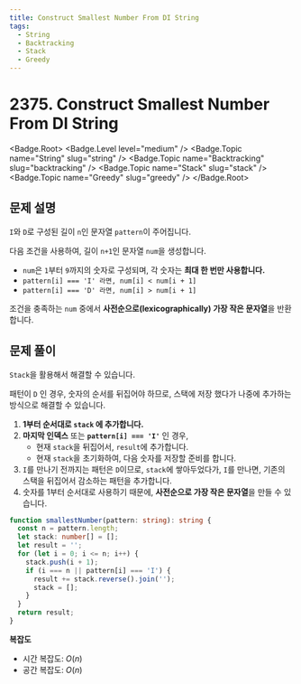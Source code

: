 ```yaml
---
title: Construct Smallest Number From DI String
tags:
  - String
  - Backtracking
  - Stack
  - Greedy
---
```


# 2375. Construct Smallest Number From DI String

<Badge.Root>
  <Badge.Level level="medium" />
  <Badge.Topic name="String" slug="string" />
  <Badge.Topic name="Backtracking" slug="backtracking" />
  <Badge.Topic name="Stack" slug="stack" />
  <Badge.Topic name="Greedy" slug="greedy" />
</Badge.Root>

## 문제 설명

`I`와 `D`로 구성된 길이 `n`인 문자열 `pattern`이 주어집니다.

다음 조건을 사용하여, 길이 `n+1`인 문자열 `num`을 생성합니다.

- `num`은 `1`부터 `9`까지의 숫자로 구성되며, 각 숫자는 **최대 한 번만 사용합니다.**
- `pattern[i] === 'I' 라면, num[i] < num[i + 1]`
- `pattern[i] === 'D' 라면, num[i] > num[i + 1]`

조건을 충족하는 `num` 중에서 **사전순으로(lexicographically) 가장 작은 문자열**을 반환합니다.

## 문제 풀이

`Stack`을 활용해서 해결할 수 있습니다.

패턴이 `D` 인 경우, 숫자의 순서를 뒤집어야 하므로, 스택에 저장 했다가 나중에 추가하는 방식으로 해결할 수 있습니다.

1. **1부터 순서대로 `stack` 에 추가합니다.**
2. **마지막 인덱스** 또는 **`pattern[i] === 'I'`** 인 경우,
   - 현재 `stack`을 뒤집어서, `result`에 추가합니다.
   - 현재 `stack`을 초기화하여, 다음 숫자를 저장할 준비를 합니다.
3. `I`를 만나기 전까지는 패턴은 `D`이므로, `stack`에 쌓아두었다가, `I`를 만나면, 기존의 스택을 뒤집어서 감소하는 패턴을 추가합니다.
4. 숫자를 1부터 순서대로 사용하기 때문에, **사전순으로 가장 작은 문자열**을 만들 수 있습니다.

```typescript filename="solution.ts" copy
function smallestNumber(pattern: string): string {
  const n = pattern.length;
  let stack: number[] = [];
  let result = '';
  for (let i = 0; i <= n; i++) {
    stack.push(i + 1);
    if (i === n || pattern[i] === 'I') {
      result += stack.reverse().join('');
      stack = [];
    }
  }
  return result;
}
```

**복잡도**

- 시간 복잡도: $O(n)$
- 공간 복잡도: $O(n)$

<ProblemLink
  codingSite="leetcode"
  href="https://leetcode.com/problems/construct-smallest-number-from-di-string"
  title="Construct Smallest Number From DI String"
/>
